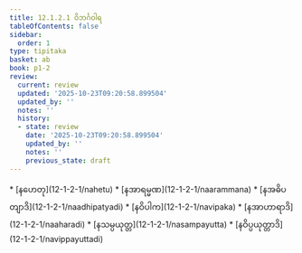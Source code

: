 ```yaml
---
title: 12.1.2.1 ဝိဘင်္ဂဝါရ
tableOfContents: false
sidebar:
  order: 1
type: tipitaka
basket: ab
book: p1-2
review:
  current: review
  updated: '2025-10-23T09:20:58.899504'
  updated_by: ''
  notes: ''
  history:
  - state: review
    date: '2025-10-23T09:20:58.899504'
    updated_by: ''
    notes: ''
    previous_state: draft
---
```



<ReviewStatus review={frontmatter.review} showDetails={true} />

<HypothesisAnnotation frontmatter={frontmatter} />

<DynamicBreadcrumb />



<TableOfContents book="p1-2" section="12.1.2.1">
* [နဟေတု](12-1-2-1/nahetu)
* [နအာရမ္မဏ](12-1-2-1/naarammana)
* [နအဓိပတျာဒိ](12-1-2-1/naadhipatyadi)
* [နဝိပါက](12-1-2-1/navipaka)
* [နအာဟာရာဒိ](12-1-2-1/naaharadi)
* [နသမ္ပယုတ္တ](12-1-2-1/nasampayutta)
* [နဝိပ္ပယုတ္တာဒိ](12-1-2-1/navippayuttadi)
</TableOfContents>